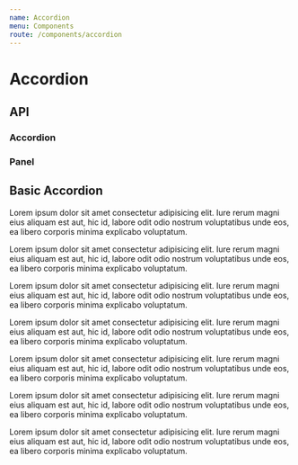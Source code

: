 ```yaml
---
name: Accordion
menu: Components
route: /components/accordion
---
```




# Accordion

## API

### Accordion
<PropsTable of={Accordion} />

### Panel
<PropsTable of={Panel} />

## Basic Accordion
<Playground>
    <Accordion multiOpen>
        <Panel header="Header 1" panelKey="header-1" open>
            <p>
                Lorem ipsum dolor sit amet consectetur adipisicing elit. Iure rerum magni eius aliquam est aut, hic id, labore odit
                odio nostrum voluptatibus unde eos, ea libero corporis minima explicabo voluptatum.
            </p>
            <p>
                Lorem ipsum dolor sit amet consectetur adipisicing elit. Iure rerum magni eius aliquam est aut, hic id, labore odit
                odio nostrum voluptatibus unde eos, ea libero corporis minima explicabo voluptatum.
            </p>
        </Panel>
        <Panel header="Header 2" panelKey="header-2">
            <p>
                Lorem ipsum dolor sit amet consectetur adipisicing elit. Iure rerum magni eius aliquam est aut, hic id, labore odit
                odio nostrum voluptatibus unde eos, ea libero corporis minima explicabo voluptatum.
            </p>
            <p>
                Lorem ipsum dolor sit amet consectetur adipisicing elit. Iure rerum magni eius aliquam est aut, hic id, labore odit
                odio nostrum voluptatibus unde eos, ea libero corporis minima explicabo voluptatum.
            </p>
            <p>
                Lorem ipsum dolor sit amet consectetur adipisicing elit. Iure rerum magni eius aliquam est aut, hic id, labore odit
                odio nostrum voluptatibus unde eos, ea libero corporis minima explicabo voluptatum.
            </p>
             <p>
                Lorem ipsum dolor sit amet consectetur adipisicing elit. Iure rerum magni eius aliquam est aut, hic id, labore odit
                odio nostrum voluptatibus unde eos, ea libero corporis minima explicabo voluptatum.
            </p>
            <p>
                Lorem ipsum dolor sit amet consectetur adipisicing elit. Iure rerum magni eius aliquam est aut, hic id, labore odit
                odio nostrum voluptatibus unde eos, ea libero corporis minima explicabo voluptatum.
            </p>
        </Panel>
    </Accordion>
</Playground>
